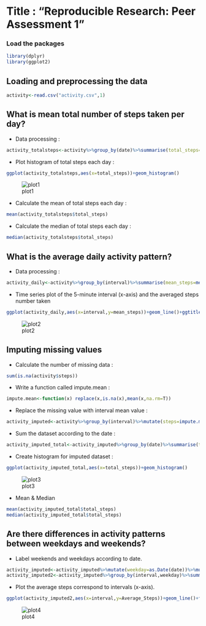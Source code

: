 Title : "Reproducible Research: Peer Assessment 1"
===================
### Load the packages
```r
library(dplyr)
library(ggplot2)
```

## Loading and preprocessing the data
```r
activity<-read.csv("activity.csv",1)
```
## What is mean total number of steps taken per day?
* Data processing : 
```r
activity_totalsteps<-activity%>%group_by(date)%>%summarise(total_steps=sum(steps,na.rm=T))%>%filter(total_steps!=0)
```

* Plot histogram of total steps each day : 
```r
ggplot(activity_totalsteps,aes(x=total_steps))+geom_histogram()
```
![plot1](figure/Figure1.png)


* Calculate the mean of total steps each day :
```r
mean(activity_totalsteps$total_steps)
```

* Calculate the median of total steps each day :
```r
median(activity_totalsteps$total_steps)
```
## What is the average daily activity pattern?
* Data processing : 
```r
activity_daily<-activity%>%group_by(interval)%>%summarise(mean_steps=mean(steps,na.rm=T))
```

* Time series plot of the 5-minute interval (x-axis) and the averaged steps number taken
```r
ggplot(activity_daily,aes(x=interval,y=mean_steps))+geom_line()+ggtitle("Daily Activity Pattern")+theme(plot.title=element_text(size=18,hjust=0.5))
```
![plot2](figure/Figure2.png)

## Imputing missing values
* Calculate the number of missing data :
```r
sum(is.na(activity$steps))
```

* Write a function called impute.mean : 
```r
impute.mean<-function(x) replace(x,is.na(x),mean(x,na.rm=T))
```

* Replace the missing value with interval mean value :
```r
activity_imputed<-activity%>%group_by(interval)%>%mutate(steps=impute.mean(steps))
```

* Sum the dataset according to the date :
```r
activity_imputed_total<-activity_imputed%>%group_by(date)%>%summarise(total_steps=sum(steps))
```

* Create histogram for imputed dataset :
```r
ggplot(activity_imputed_total,aes(x=total_steps))+geom_histogram()
```
![plot3](figure/Figure3.png)

* Mean & Median
```r
mean(activity_imputed_total$total_steps)
median(activity_imputed_total$total_steps)
```
## Are there differences in activity patterns between weekdays and weekends?
* Label weekends and weekdays according to date.
```r
activity_imputed<-activity_imputed%>%mutate(weekday=as.Date(date))%>%mutate(weekday=weekdays(weekday))%>%mutate(weekday=factor(weekday%in%c("Saturday","Sunday"),levels=c(TRUE,FALSE),labels=c("Weekend","Weekday")))
activity_imputed2<-activity_imputed%>%group_by(interval,weekday)%>%summarise(Average_Steps=mean(steps))
```
* Plot the average steps correspond to intervals (x-axis).
```r
ggplot(activity_imputed2,aes(x=interval,y=Average_Steps))+geom_line()+facet_grid(weekday~.)
```
![plot4](figure/Figure4.png)
